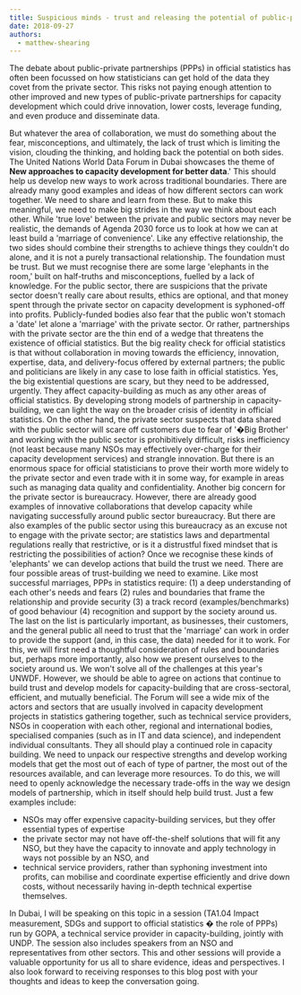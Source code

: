 ```yaml
---
title: Suspicious minds - trust and releasing the potential of public-private partnerships in statistical capacity development
date: 2018-09-27
authors:
  - matthew-shearing
---
```


The debate about public-private partnerships (PPPs) in official statistics has often been focussed on how statisticians can get hold of the data they covet from the private sector. This risks not paying enough attention to other improved and new types of public-private partnerships for capacity development which could drive innovation, lower costs, leverage funding, and even produce and disseminate data.

But whatever the area of collaboration, we must do something about the fear, misconceptions, and ultimately, the lack of trust which is limiting the vision, clouding the thinking, and holding back the potential on both sides.
The United Nations World Data Forum in Dubai showcases the theme of **New approaches to capacity development for better data**.' This should help us develop new ways to work across traditional boundaries. There are already many good examples and ideas of how different sectors can work together. We need to share and learn from these. But to make this meaningful, we need to make big strides in the way we think about each other.
While 'true love' between the private and public sectors may never be realistic, the demands of Agenda 2030 force us to look at how we can at least build a 'marriage of convenience'.
Like any effective relationship, the two sides should combine their strengths to achieve things they couldn't do alone, and it is not a purely transactional relationship. The foundation must be trust. But we must recognise there are some large 'elephants in the room,' built on half-truths and misconceptions, fuelled by a lack of knowledge.
For the public sector, there are suspicions that the private sector doesn't really care about results, ethics are optional, and that money spent through the private sector on capacity development is syphoned-off into profits.
Publicly-funded bodies also fear that the public won't stomach a 'date' let alone a 'marriage' with the private sector. Or rather, partnerships with the private sector are the thin end of a wedge that threatens the existence of official statistics. But the big reality check for official statistics is that without collaboration in moving towards the efficiency, innovation, expertise, data, and delivery-focus offered by external partners; the public and politicians are likely in any case to lose faith in official statistics. Yes, the big existential questions are scary, but they need to be addressed, urgently. They affect capacity-building as much as any other areas of official statistics. By developing strong models of partnership in capacity-building, we can light the way on the broader crisis of identity in official statistics.
On the other hand, the private sector suspects that data shared with the public sector will scare off customers due to fear of '�Big Brother' and working with the public sector is prohibitively difficult, risks inefficiency (not least because many NSOs may effectively over-charge for their capacity development services) and strangle innovation. But there is an enormous space for official statisticians to prove their worth more widely to the private sector and even trade with it in some way, for example in areas such as managing data quality and confidentiality.
Another big concern for the private sector is bureaucracy. However, there are already good examples of innovative collaborations that develop capacity while navigating successfully around public sector bureaucracy. But there are also examples of the public sector using this bureaucracy as an excuse not to engage with the private sector; are statistics laws and departmental regulations really that restrictive, or is it a distrustful fixed mindset that is restricting the possibilities of action?
Once we recognise these kinds of 'elephants' we can develop actions that build the trust we need.
There are four possible areas of trust-building we need to examine. Like most successful marriages, PPPs in statistics require:
(1) a deep understanding of each other's needs and fears
(2) rules and boundaries that frame the relationship and provide security
(3) a track record (examples/benchmarks) of good behaviour
(4) recognition and support by the society around us.
The last on the list is particularly important, as businesses, their customers, and the general public all need to trust that the 'marriage' can work in order to provide the support (and, in this case, the data) needed for it to work. For this, we will first need a thoughtful consideration of rules and boundaries but, perhaps more importantly, also how we present ourselves to the society around us.
We won't solve all of the challenges at this year's UNWDF. However, we should be able to agree on actions that continue to build trust and develop models for capacity-building that are cross-sectoral, efficient, and mutually beneficial.
The Forum will see a wide mix of the actors and sectors that are usually involved in capacity development projects in statistics gathering together, such as technical service providers, NSOs in cooperation with each other, regional and international bodies, specialised companies (such as in IT and data science), and independent individual consultants. They all should play a continued role in capacity building. We need to unpack our respective strengths and develop working models that get the most out of each of type of partner, the most out of the resources available, and can leverage more resources. To do this, we will need to openly acknowledge the necessary trade-offs in the way we design models of partnership, which in itself should help build trust. Just a few examples include:

<ul>
 <li>NSOs may offer expensive capacity-building services, but they offer essential types of expertise</li>
 <li>the private sector may not have off-the-shelf solutions that will fit any NSO, but they have the capacity to innovate and apply technology in ways not possible by an NSO, and</li>
 <li>technical service providers, rather than syphoning investment into profits, can mobilise and coordinate expertise efficiently and drive down costs, without necessarily having in-depth technical expertise themselves.</li>
</ul>
In Dubai, I will be speaking on this topic in a session (TA1.04 Impact measurement, SDGs and support to official statistics � the role of PPPs) run by GOPA, a technical service provider in capacity-building, jointly with UNDP. The session also includes speakers from an NSO and representatives from other sectors. This and other sessions will provide a valuable opportunity for us all to share evidence, ideas and perspectives. I also look forward to receiving responses to this blog post with your thoughts and ideas to keep the conversation going.
